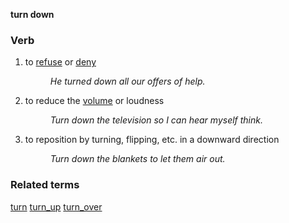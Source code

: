'''turn down'''

=== Verb ===
# to [[refuse]] or [[deny]]
#: ''He turned down all our offers of help.''
# to reduce the [[volume]] or loudness
#: ''Turn down the television so I can hear myself think.''
# to reposition by turning, flipping, etc. in a downward direction
#: ''Turn down the blankets to let them air out.''

=== Related terms ===
[[turn]] [[turn_up]] [[turn_over]]